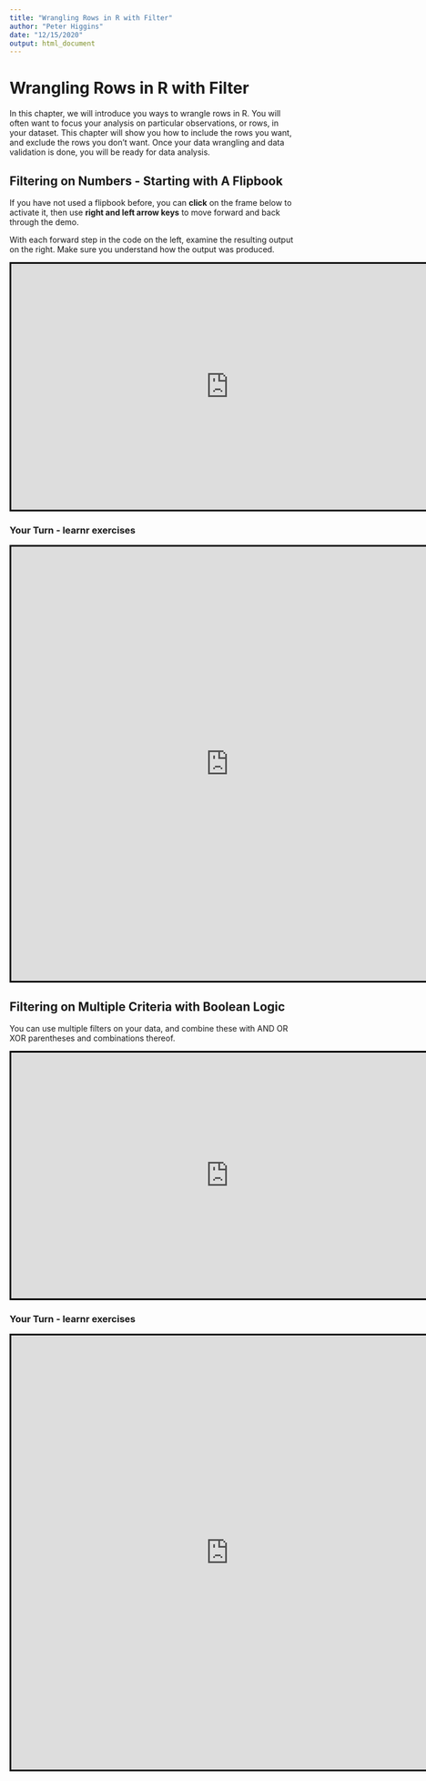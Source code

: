 ```yaml
---
title: "Wrangling Rows in R with Filter"
author: "Peter Higgins"
date: "12/15/2020"
output: html_document
---
```



# Wrangling Rows in R with Filter
In this chapter, we will introduce you ways to wrangle rows in R. You will often want to focus your analysis on particular observations, or rows, in your dataset. This chapter will show you how to include the rows you want, and exclude the rows you don't want. 
Once your data wrangling and data validation is done, you will be ready for data analysis.

## Filtering on Numbers - Starting with A Flipbook

If you have not used a flipbook before, you can **click** on the frame below to activate it, then use **right and left arrow keys** to move forward and back through the demo. 

With each forward step in the code on the left, examine the resulting output on the right. Make sure you understand how the output was produced.

<!---FLIPBOOK EX 1-->

<iframe style="margin:0 auto; border: solid black;" id="myIframe8" width="763" height="432" src="https://higgi13425.github.io/mini_flipbooks/filter_microflip_1_num.html#1" scrolling="no">
</iframe>

<!---FLIPBOOK EX 1-->

### Your Turn - learnr exercises

<!---LEARNR TUTORIAL EX 1-->
<iframe style="margin:0 auto; border: solid black;" id="myIframe9" width="763" height="763" src="https://higginslab-rshiny.med.umich.edu/shiny-apps/learn_filter1/" scrolling="yes">
</iframe>
<!---LEARNR TUTORIAL EX 1-->


## Filtering on Multiple Criteria with Boolean Logic 

You can use multiple filters on your data, and combine these with 
AND
OR
XOR
parentheses
and combinations thereof.

<!---FLIPBOOK -->

<iframe style="margin:0 auto; border: solid black;" id="myIframe9" width="763" height="432" src="https://higgi13425.github.io/mini_flipbooks/filter_microflip_2_boolean.html#1" scrolling="no">
</iframe>

<!---FLIPBOOK  -->

### Your Turn - learnr exercises

<!---LEARNR TUTORIAL EX 2-->
<iframe style="margin:0 auto; border: solid black;" id="myIframe9" width="763" height="763" src="https://higginslab-rshiny.med.umich.edu/shiny-apps/learn_filter2/" scrolling="yes">
</iframe>
<!---LEARNR TUTORIAL EX 2-->
